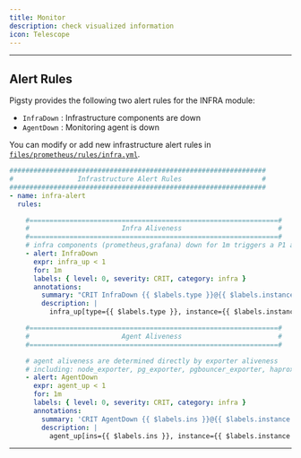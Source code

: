 ```yaml
---
title: Monitor
description: check visualized information
icon: Telescope
---
```



------

## Alert Rules

Pigsty provides the following two alert rules for the INFRA module:

- `InfraDown` : Infrastructure components are down
- `AgentDown` : Monitoring agent is down

You can modify or add new infrastructure alert rules in [`files/prometheus/rules/infra.yml`](https://github.com/pgsty/pigsty/blob/main/files/prometheus/rules/infra.yml).

```yaml
################################################################
#                Infrastructure Alert Rules                    #
################################################################
- name: infra-alert
  rules:

    #==============================================================#
    #                       Infra Aliveness                        #
    #==============================================================#
    # infra components (prometheus,grafana) down for 1m triggers a P1 alert
    - alert: InfraDown
      expr: infra_up < 1
      for: 1m
      labels: { level: 0, severity: CRIT, category: infra }
      annotations:
        summary: "CRIT InfraDown {{ $labels.type }}@{{ $labels.instance }}"
        description: |
          infra_up[type={{ $labels.type }}, instance={{ $labels.instance }}] = {{ $value  | printf "%.2f" }} < 1          

    #==============================================================#
    #                       Agent Aliveness                        #
    #==============================================================#

    # agent aliveness are determined directly by exporter aliveness
    # including: node_exporter, pg_exporter, pgbouncer_exporter, haproxy_exporter
    - alert: AgentDown
      expr: agent_up < 1
      for: 1m
      labels: { level: 0, severity: CRIT, category: infra }
      annotations:
        summary: 'CRIT AgentDown {{ $labels.ins }}@{{ $labels.instance }}'
        description: |
          agent_up[ins={{ $labels.ins }}, instance={{ $labels.instance }}] = {{ $value  | printf "%.2f" }} < 1          
```

------